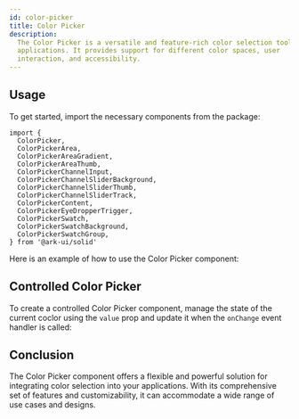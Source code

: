 ```yaml
---
id: color-picker
title: Color Picker
description:
  The Color Picker is a versatile and feature-rich color selection tool for your
  applications. It provides support for different color spaces, user
  interaction, and accessibility.
---
```



## Usage

To get started, import the necessary components from the package:

```tsx
import {
  ColorPicker,
  ColorPickerArea,
  ColorPickerAreaGradient,
  ColorPickerAreaThumb,
  ColorPickerChannelInput,
  ColorPickerChannelSliderBackground,
  ColorPickerChannelSliderThumb,
  ColorPickerChannelSliderTrack,
  ColorPickerContent,
  ColorPickerEyeDropperTrigger,
  ColorPickerSwatch,
  ColorPickerSwatchBackground,
  ColorPickerSwatchGroup,
} from '@ark-ui/solid'
```

Here is an example of how to use the Color Picker component:

<Story id="Basic" />

## Controlled Color Picker

To create a controlled Color Picker component, manage the state of the current
coclor using the `value` prop and update it when the `onChange` event handler is
called:

<Story id="Controlled" />

## Conclusion

The Color Picker component offers a flexible and powerful solution for
integrating color selection into your applications. With its comprehensive set
of features and customizability, it can accommodate a wide range of use cases
and designs.
